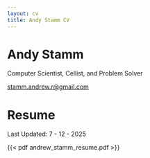 ```yaml
---
layout: cv
title: Andy Stamm CV
---
```

# Andy Stamm

Computer Scientist, Cellist, and Problem Solver

<div id="webaddress">
<a href="stamm.andrew.r@gmail.com">stamm.andrew.r@gmail.com</a>
</div>


# Resume

Last Updated: 7 - 12 - 2025

{{< pdf andrew_stamm_resume.pdf >}} 






